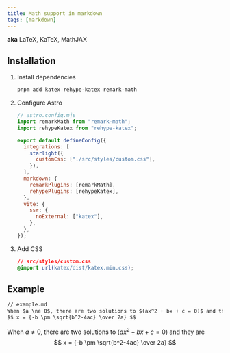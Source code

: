 ```yaml
---
title: Math support in markdown
tags: [markdown]
---
```


**aka** LaTeX, KaTeX, MathJAX

## Installation


<Steps>

1. Install dependencies

   ```bash
   pnpm add katex rehype-katex remark-math
   ```

2. Configure Astro

   ```js
   // astro.config.mjs
   import remarkMath from "remark-math";
   import rehypeKatex from "rehype-katex";

   export default defineConfig({
     integrations: [
       starlight({
         customCss: ["./src/styles/custom.css"],
       }),
     ],
     markdown: {
       remarkPlugins: [remarkMath],
       rehypePlugins: [rehypeKatex],
     },
     vite: {
       ssr: {
         noExternal: ["katex"],
       },
     },
   });
   ```

3. Add CSS
   ```css
   // src/styles/custom.css
   @import url(katex/dist/katex.min.css);
   ```

</Steps>

## Example

```md
// example.md
When $a \ne 0$, there are two solutions to $(ax^2 + bx + c = 0)$ and they are
$$ x = {-b \pm \sqrt{b^2-4ac} \over 2a} $$
```

When $a \ne 0$, there are two solutions to $(ax^2 + bx + c = 0)$ and they are
$$ x = {-b \pm \sqrt{b^2-4ac} \over 2a} $$
